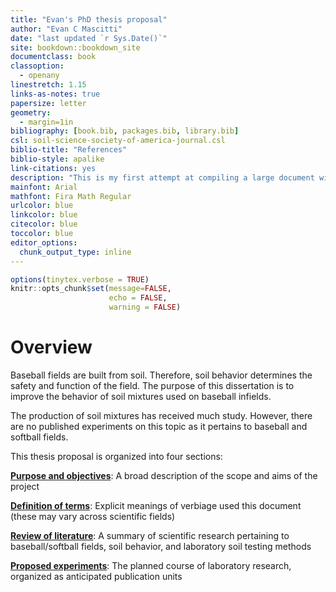 ```yaml
---
title: "Evan's PhD thesis proposal"
author: "Evan C Mascitti"
date: "last updated `r Sys.Date()`"
site: bookdown::bookdown_site
documentclass: book
classoption: 
  - openany
linestretch: 1.15
links-as-notes: true
papersize: letter
geometry:
  - margin=1in
bibliography: [book.bib, packages.bib, library.bib]
csl: soil-science-society-of-america-journal.csl
biblio-title: "References"
biblio-style: apalike
link-citations: yes
description: "This is my first attempt at compiling a large document with the **bookdown** package in R."
mainfont: Arial
mathfont: Fira Math Regular
urlcolor: blue
linkcolor: blue
citecolor: blue
toccolor: blue
editor_options: 
  chunk_output_type: inline
---
```


```r
options(tinytex.verbose = TRUE)
knitr::opts_chunk$set(message=FALSE,
                      echo = FALSE,
                      warning = FALSE)
```

# Overview {#overview}

Baseball fields are built from soil. Therefore, soil behavior determines the safety and function of the field. The purpose of this dissertation is to improve the behavior of soil mixtures used on baseball infields. 

The production of soil mixtures has received much study. However, there are no published experiments on this topic as it pertains to baseball and
softball fields.

This thesis proposal is organized into four sections:

[**Purpose and objectives**](#purpose-objectives): A broad description of the scope and aims of the project

[**Definition of terms**](#definition-of-terms): Explicit meanings of verbiage used this document (these may vary across scientific fields)

[**Review of literature**](#lit-review): A summary of scientific research pertaining to baseball/softball fields, soil behavior, and laboratory soil testing methods

[**Proposed experiments**](#proposed-experiments): The planned course of laboratory research, organized as anticipated publication units





